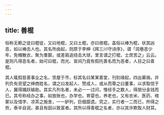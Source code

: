 ```yaml
---
---
---
```

title: 善棍
---



俗称无赖之徒曰棍徒，又曰地棍，又曰土棍，亦曰痞棍。盖俗以棒为棍，状其凶恶，如以棒击人也。其名所由起，则原于李绅《拜三川守诗序》，谓「闾巷恶少年，免帽散衣，聚为羣鬬，或差肩追绕击大球，里言谓之打棍，士庶苦之」云云。是则凡得恶名者，始可曰棍，而光、宣间乃竟有假托善名而为恶者，人目之曰善棍。

其人辄假慈善事业之名，赁屋于市，标其名曰某某善堂，刊刻缘起，四出募捐，并列负有资望之绅商姓名，谓之曰发起人、赞成人，或从而尊之曰董事，以求取信于人，冀得踊跃输助。其实凡列名者，未必一一过问，惟经手之数人，得朋分金钱而已。其号称经办之事，如放账也，办学也，育婴也，养老也，又有衣米、医药、棺冢以及惜字、凉茶之施舍，一一胪列，巨细靡遗。究之，实行者一二而已，所得之赀，泰半自润，甚且有因以致富者。其所以得善棍之名者，亦以其诈欺取人财耳。
